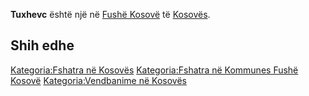{{Fshat në 
 | Emri                = Tuxhevc
 | EmriAlt                = 
 | NAME_SHORT_FORM=      
 | NAME_GENERIC=      
 | NAME_SORT_NAME_RO=      TUXHEVC
 | FULL_NAME_RO = Tuxhevc
 | FULL_NAME_ND_RO=Tuxhevc
 | SORT_NAME_RG=TUXHEVC
 | FULL_NAME_RG=Tuxhevc
 | FULL_NAME_ND_RG=Tuxhevc
 | SRP_NAME_SHORT_FORM=      
 | SRP_NAME_GENERIC=      
 | SRP_NAME_SORT_NAME_RO=      
 | SRP_FULL_NAME_RO = 
 | SRP_FULL_NAME_ND_RO=
 | SRP_SORT_NAME_RG=
 | SRP_FULL_NAME_RG=
 | SRP_FULL_NAME_ND_RG=
 | Emri (Rasa dhanore) = 
 | Figura              = 
 | Shteti              = Kosovo
 | Komuna              = Fushë Kosovë
 | Kodi postar         = 
 | Sipërfaqja          = 

 | Popullsia           = 

 | Regj. i popullsisë  = 
 | Dend. e popullsisë  = 
 | Faqja zyrtare       = 
 <!--- Koordinatat ----> 
 | Gjerësia            = 42.715556
 | Gjatësia            = 21.5325
 | Lartësia            = 
}}
'''Tuxhevc''' është një [[]] në [[Fushë Kosovë]] të [[Kosovës]].

<!-- == Gjeografia == -->
<!-- == Historia == -->
<!-- == Demografia == -->
== Shih edhe ==
{{Komuna Fushë Kosovë}}
{{Kosovo-Administrata-Cung}}

[[Kategoria:Fshatra në Kosovës]]
[[Kategoria:Fshatra në Kommunes Fushë Kosovë]]
[[Kategoria:Vendbanime në Kosovës]]